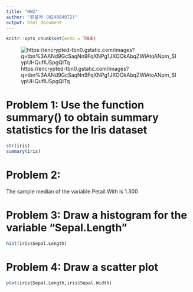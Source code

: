 ---
title: "HW2"
author: "郭昱岑 (H24084072)"
output: html_document
---

```{r setup, include=FALSE}
knitr::opts_chunk$set(echo = TRUE)
```
![https://encrypted-tbn0.gstatic.com/images?q=tbn%3AANd9GcSaqNn9FqXNPg1JXOOkAbqZWiAtoANpm_SIypUHQufIUSpgQlTq](https://encrypted-tbn0.gstatic.com/images?q=tbn%3AANd9GcSaqNn9FqXNPg1JXOOkAbqZWiAtoANpm_SIypUHQufIUSpgQlTq)

# Problem 1: Use the function summary() to obtain summary statistics for the Iris dataset 

```{r}
str(iris)
summary(iris)
```

# Problem 2:

The sample median of the variable Petail.With is  1.300

# Problem 3: Draw a histogram for the variable "Sepal.Length"

```{r}
hist(iris$Sepal.Length)
```

# Problem 4: Draw a scatter plot 

```{r}
plot(iris$Sepal.Length,iris$Sepal.Width)
```
